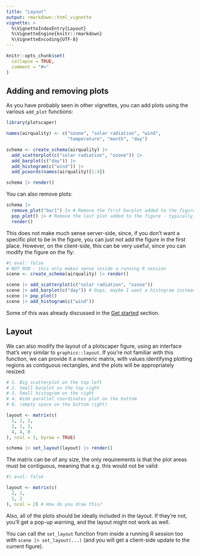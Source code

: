 ```yaml
---
title: "Layout"
output: rmarkdown::html_vignette
vignette: >
  %\VignetteIndexEntry{Layout}
  %\VignetteEngine{knitr::rmarkdown}
  %\VignetteEncoding{UTF-8}
---
```


```r
knitr::opts_chunk$set(
  collapse = TRUE,
  comment = "#>"
)
```

## Adding and removing plots

As you have probably seen in other vignettes, you can add plots using the various `add_plot` functions:

```r

library(plotscaper)

names(airquality) <- c("ozone", "solar radiation", "wind", 
                       "temperature", "month", "day")

schema <- create_schema(airquality) |>
  add_scatterplot(c("solar radiation", "ozone")) |>
  add_barplot(c("day")) |>
  add_histogram(c("wind")) |>
  add_pcoords(names(airquality)[1:4])

schema |> render()

```

You can also remove plots:

```r
schema |> 
  remove_plot("bar1") |> # Remove the first barplot added to the figure
  pop_plot() |> # Remove the last plot added to the figure - typically, the bottom-right one
  render()
```

This does not make much sense server-side, since, if you don't want a specific plot to be in the figure, you can just not add the figure in the first place. However, on the client-side, this can be very useful, since you can modify the figure on the fly:

```r
#| eval: false
# NOT RUN - this only makes sense inside a running R session
scene <- create_schema(airquality) |> render()

scene |> add_scatterplot(c("solar radiation", "ozone"))
scene |> add_barplot(c("day")) # Oops, maybe I want a histogram instead
scene |> pop_plot()
scene |> add_histogram(c("wind")) 
```

Some of this was already discussed in the [Get started](plotscaper.html) section.

## Layout

We can also modify the layout of a plotscaper figure, using an interface that's very similar to `graphics::layout`. If you're not familiar with this function, we can provide it a numeric matrix, with values identifying plotting regions as contiguous rectangles, and the plots will be appropriately resized:

```r

# 1. Big scatterplot on the top left
# 2. Small barplot on the top right
# 3. Small histogram on the right
# 4. Wide parallel coordinates plot on the bottom
# 0. (empty space on the bottom right)

layout <- matrix(c(
  1, 1, 2,
  1, 1, 3,
  4, 4, 0
), ncol = 3, byrow = TRUE)

schema |> set_layout(layout) |> render()
```

The matrix can be of any size, the only requirements is that the plot areas must be contiguous, meaning that e.g. this would not be valid:

```r
#| eval: false

layout <- matrix(c(
  2, 1,
  1, 2
), ncol = 2) # How do you draw this?
```

Also, all of the plots should be ideally included in the layout. If they're not, you'll get a pop-up warning, and the layout might not work as well.

You can call the `set_layout` function from inside a running R session too with `scene |> set_layout(...)` (and you will get a client-side update to the current figure).
